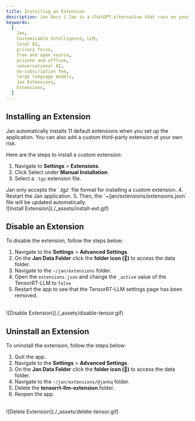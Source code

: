 ```yaml
---
title: Installing an Extension
description: Jan Docs | Jan is a ChatGPT-alternative that runs on your own computer, with a local API server.
keywords:
  [
    Jan,
    Customizable Intelligence, LLM,
    local AI,
    privacy focus,
    free and open source,
    private and offline,
    conversational AI,
    no-subscription fee,
    large language models,
    Jan Extensions,
    Extensions,
  ]
---
```




## Installing an Extension

Jan automatically installs 11 default extensions when you set up the application. You can also add a custom third-party extension at your own risk.

Here are the steps to install a custom extension:

1. Navigate to **Settings** > **Extensions**.
2. Click Select under **Manual Installation**.
3. Select a `.tgz` extension file.
<Callout type="info">
Jan only accepts the `.tgz` file format for installing a custom extension.
</Callout>
4. Restart the Jan application.
5. Then, the `~/jan/extensions/extensions.json` file will be updated automatically.
<br/>
![Install Extension](./_assets/install-ext.gif)

## Disable an Extension

To disable the extension, follow the steps below:

1. Navigate to the **Settings** > **Advanced Settings**.
2. On the **Jan Data Folder** click the **folder icon (📂)** to access the data folder.
3. Navigate to the `~/jan/extensions` folder.
4. Open the `extensions.json` and change the `_active` value of the TensorRT-LLM to `false`
5. Restart the app to see that the TensorRT-LLM settings page has been removed.
<br/>
![Disable Extension](./_assets/disable-tensor.gif)


## Uninstall an Extension

To uninstall the extension, follow the steps below:

1. Quit the app.
2. Navigate to the **Settings** > **Advanced Settings**.
3. On the **Jan Data Folder** click the **folder icon (📂)** to access the data folder.
4. Navigate to the `~/jan/extensions/@janhq` folder.
5. Delete the **tensorrt-llm-extension** folder.
4. Reopen the app.
<br/>
![Delete Extension](./_assets/delete-tensor.gif)